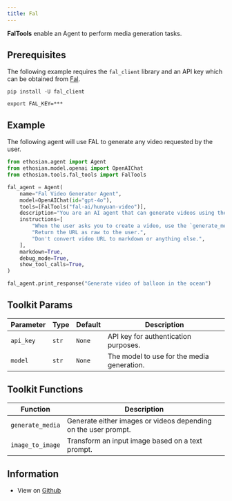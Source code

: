 ```yaml
---
title: Fal
---
```


**FalTools** enable an Agent to perform media generation tasks.

## Prerequisites

The following example requires the `fal_client` library and an API key which can be obtained from [Fal](https://fal.ai/).

```shell
pip install -U fal_client
```

```shell
export FAL_KEY=***
```

## Example

The following agent will use FAL to generate any video requested by the user.

```python cookbook/tools/fal_tools.py
from ethosian.agent import Agent
from ethosian.model.openai import OpenAIChat
from ethosian.tools.fal_tools import FalTools

fal_agent = Agent(
    name="Fal Video Generator Agent",
    model=OpenAIChat(id="gpt-4o"),
    tools=[FalTools("fal-ai/hunyuan-video")],
    description="You are an AI agent that can generate videos using the Fal API.",
    instructions=[
        "When the user asks you to create a video, use the `generate_media` tool to create the video.",
        "Return the URL as raw to the user.",
        "Don't convert video URL to markdown or anything else.",
    ],
    markdown=True,
    debug_mode=True,
    show_tool_calls=True,
)

fal_agent.print_response("Generate video of balloon in the ocean")
```

## Toolkit Params

| Parameter | Type | Default | Description |
|-----------|------|---------|-------------|
| `api_key` | `str` | `None` | API key for authentication purposes. |
| `model` | `str` | `None` | The model to use for the media generation. |


## Toolkit Functions

| Function | Description |
|----------|-------------|
| `generate_media` | Generate either images or videos depending on the user prompt. |
| `image_to_image` | Transform an input image based on a text prompt. |

## Information

- View on [Github](https://github.com/ethosianhq/ethosian/blob/main/ethosian/tools/fal_tools.py)
